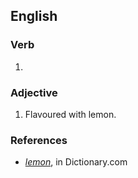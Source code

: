 ==English==

===Verb===
{{head|en|verb form}}

# {{en-past of|lemonize}}

===Adjective===
{{en-adj}}

# Flavoured with lemon.

===References===
* ''[http://dictionary.reference.com/browse/lemon lemon]'', in Dictionary.com